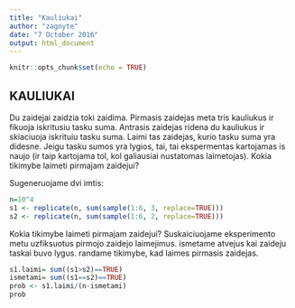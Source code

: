 ```yaml
---
title: "Kauliukai"
author: "zagnyte"
date: "7 October 2016"
output: html_document
---
```


```r
knitr::opts_chunk$set(echo = TRUE)
```

## KAULIUKAI

Du zaidejai zaidzia toki zaidima. Pirmasis zaidejas meta tris kauliukus ir fikuoja iskritusiu tasku suma. Antrasis zaidejas ridena du kauliukus ir skiaciuoja iskrituiu tasku suma. Laimi tas zaidejas, kurio tasku suma yra didesne. Jeigu tasku sumos yra lygios, tai, tai ekspermentas kartojamas is naujo (ir taip kartojama tol, kol galiausiai nustatomas laimetojas). Kokia tikimybe laimeti pirmajam zaidejui?

Sugeneruojame dvi imtis:

```r
n=10^4
s1 <- replicate(n, sum(sample(1:6, 3, replace=TRUE)))
s2 <- replicate(n, sum(sample(1:6, 2, replace=TRUE)))

```

Kokia tikimybe laimeti pirmajam zaidejui?
Suskaiciuojame eksperimento metu uzfiksuotus pirmojo zaidejo laimejimus.
ismetame atvejus kai zaideju taskai buvo lygus.
randame tikimybe, kad laimes pirmasis zaidejas.

```r
s1.laimi= sum((s1>s2)==TRUE)
ismetami= sum((s1==s2)==TRUE)
prob <- s1.laimi/(n-ismetami)
prob
```

